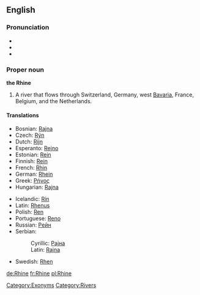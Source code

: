 ==English==
{{wikipedia}}

===Pronunciation===
*{{IPA|/raɪn/}}
*{{audio|en-us-Rhine.ogg|Audio (US)}}
*{{rhymes|aɪn}}

===Proper noun===
'''the Rhine'''

# A river that flows through Switzerland, Germany, west [[Bavaria]], France, Belgium, and the Netherlands.

====Translations====
{{trans-top|river that flows through Europe}}
*Bosnian: [[Rajna]] {{f}}
* Czech: [[Rýn]] {{m}}
*Dutch: [[Rijn]] {{m}}
*Esperanto: [[Rejno]]
*Estonian: [[Rein]]
*Finnish: [[Rein]]
*French: [[Rhin]] {{m}}
*German: [[Rhein]] {{m}}
*Greek: [[Ρήνος]]
*Hungarian: [[Rajna]]
{{trans-mid}}
*Icelandic: [[Rín]] {{f}}
*Latin: [[Rhenus]]
*Polish: [[Ren]]
*Portuguese: [[Reno]] {{m}}
*Russian: [[Рейн]]
*Serbian:
*:Cyrillic: [[Рајна]] {{f}}
*:Latin: [[Rajna#Serbian|Rajna]] {{f}}
*Swedish: [[Rhen]]
{{trans-bottom}}

[[Category:Exonyms]]
[[Category:Rivers]]

[[de:Rhine]]
[[fr:Rhine]]
[[pl:Rhine]]